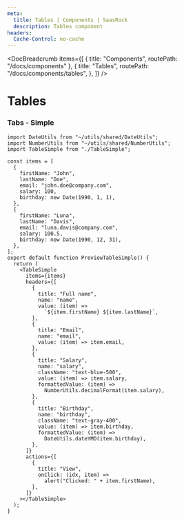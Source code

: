 ```yaml
---
meta:
  title: Tables | Components | SaasRock
  description: Tables component
headers:
  Cache-Control: no-cache
---
```



<DocBreadcrumb
  items={[
    { title: "Components", routePath: "/docs/components" },
    {
      title: "Tables",
      routePath: "/docs/components/tables",
    },
  ]}
/>

# Tables


### Tabs - Simple

<PreviewTableSimple />

```tsx
import DateUtils from "~/utils/shared/DateUtils";
import NumberUtils from "~/utils/shared/NumberUtils";
import TableSimple from "./TableSimple";

const items = [
  {
    firstName: "John",
    lastName: "Doe",
    email: "john.doe@company.com",
    salary: 100,
    birthday: new Date(1990, 1, 1),
  },
  {
    firstName: "Luna",
    lastName: "Davis",
    email: "luna.davis@company.com",
    salary: 100.5,
    birthday: new Date(1990, 12, 31),
  },
];
export default function PreviewTableSimple() {
  return (
    <TableSimple
      items={items}
      headers={[
        {
          title: "Full name",
          name: "name",
          value: (item) =>
            `${item.firstName} ${item.lastName}`,
        },
        {
          title: "Email",
          name: "email",
          value: (item) => item.email,
        },
        {
          title: "Salary",
          name: "salary",
          className: "text-blue-500",
          value: (item) => item.salary,
          formattedValue: (item) =>
            NumberUtils.decimalFormat(item.salary),
        },
        {
          title: "Birthday",
          name: "birthday",
          className: "text-gray-400",
          value: (item) => item.birthday,
          formattedValue: (item) =>
            DateUtils.dateYMD(item.birthday),
        },
      ]}
      actions={[
        {
          title: "View",
          onClick: (idx, item) =>
            alert("Clicked: " + item.firstName),
        },
      ]}
    ></TableSimple>
  );
}
```
